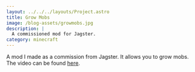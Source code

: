 ```yaml
---
layout: ../../../layouts/Project.astro
title: Grow Mobs
image: /blog-assets/growmobs.jpg
description: |
  A commissioned mod for Jagster.
category: minecraft
---
```


A mod I made as a commission from Jagster. It allows you to grow mobs. The video can be found [here](https://www.youtube.com/watch?v=ZIt_7kOxYe0).
